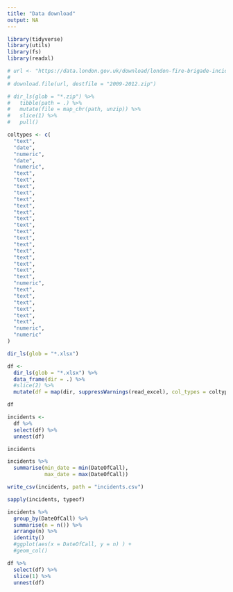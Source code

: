 ```yaml
---
title: "Data download"
output: NA
---
```




```r
library(tidyverse)
library(utils)
library(fs)
library(readxl)
```

```r
# url <- "https://data.london.gov.uk/download/london-fire-brigade-incident-records/3983f70b-66de-4522-a1ec-b75556d1146b/LFB%20Incident%20data%20from%20January%202009%20to%20December%202012.zip"
# 
# download.file(url, destfile = "2009-2012.zip")
```

```r
# dir_ls(glob = "*.zip") %>% 
#   tibble(path = .) %>% 
#   mutate(file = map_chr(path, unzip)) %>% 
#   slice(1) %>% 
#   pull()
```


```r
coltypes <- c(
  "text",
  "date",
  "numeric",
  "date",
  "numeric",
  "text",
  "text",
  "text",
  "text",
  "text",
  "text",
  "text",
  "text",
  "text",
  "text",
  "text",
  "text",
  "text",
  "text",
  "text",
  "text",
  "text",
  "numeric",
  "text",
  "text",
  "text",
  "text",
  "text",
  "text",
  "numeric",
  "numeric"
)
```

```r
dir_ls(glob = "*.xlsx")
```


```r
df <- 
  dir_ls(glob = "*.xlsx") %>% 
  data_frame(dir = .) %>% 
  #slice(2) %>% 
  mutate(df = map(dir, suppressWarnings(read_excel), col_types = coltypes, na = "NULL"))

df
```

```r
incidents <-
  df %>% 
  select(df) %>% 
  unnest(df)

incidents
```

```r
incidents %>% 
  summarise(min_date = min(DateOfCall),
            max_date = max(DateOfCall))
```


```r
write_csv(incidents, path = "incidents.csv")
```

```r
sapply(incidents, typeof)
```


```r
incidents %>% 
  group_by(DateOfCall) %>% 
  summarise(n = n()) %>% 
  arrange(n) %>% 
  identity()
  #ggplot(aes(x = DateOfCall, y = n) ) + 
  #geom_col()
```


```r
df %>% 
  select(df) %>% 
  slice(1) %>% 
  unnest(df)
```

